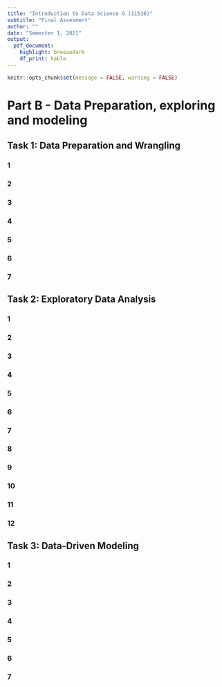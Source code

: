 ```yaml
---
title: "Introduction to Data Science G (11516)"
subtitle: "Final Assesment"
author: ""
date: "Semester 1, 2021"
output:
  pdf_document:
    highlight: breezedark
    df_print: kable
---
```


```r
knitr::opts_chunk$set(message = FALSE, warning = FALSE)
```
# Part B - Data Preparation, exploring and modeling

## Task 1: Data Preparation and Wrangling

### 1


### 2


### 3


### 4


### 5


### 6


### 7


## Task 2: Exploratory Data Analysis

### 1


### 2


### 3


### 4


### 5


### 6


### 7


### 8


### 9


### 10


### 11


### 12


## Task 3: Data-Driven Modeling

### 1


### 2


### 3


### 4


### 5


### 6


### 7

